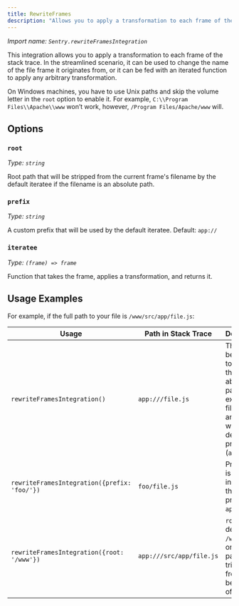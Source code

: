 ```yaml
---
title: RewriteFrames
description: "Allows you to apply a transformation to each frame of the stack trace."
---
```


_Import name: `Sentry.rewriteFramesIntegration`_

This integration allows you to apply a transformation to each frame of the stack trace. In the streamlined scenario, it can be used to change the name of the file frame it originates from, or it can be fed with an iterated function to apply any arbitrary transformation.

On Windows machines, you have to use Unix paths and skip the volume letter in the `root` option to enable it. For example, `C:\\Program Files\\Apache\\www` won’t work, however, `/Program Files/Apache/www` will.

<PlatformContent includePath="configuration/rewrite-frames" />

## Options

### `root`

_Type: `string`_

Root path that will be stripped from the current frame's filename by the default iteratee if the filename is an absolute path.

### `prefix`

_Type: `string`_

A custom prefix that will be used by the default iteratee.
Default: `app://`

### `iteratee`

_Type: `(frame) => frame`_

Function that takes the frame, applies a transformation, and returns it.

## Usage Examples

For example, if the full path to your file is `/www/src/app/file.js`:

| Usage                                        | Path in Stack Trace      | Description                                                                                                                   |
| -------------------------------------------- | ------------------------ | ----------------------------------------------------------------------------------------------------------------------------- |
| `rewriteFramesIntegration()`                 | `app:///file.js`         | The default behavior is to replace the absolute path, except the filename, and prefix it with the default prefix (`app:///`). |
| `rewriteFramesIntegration({prefix: 'foo/'})` | `foo/file.js`            | Prefix `foo/` is used instead of the default prefix `app:///`.                                                                |
| `rewriteFramesIntegration({root: '/www'})`   | `app:///src/app/file.js` | `root` is defined as `/www`, so only that part is trimmed from the beginning of the path.                                     |
